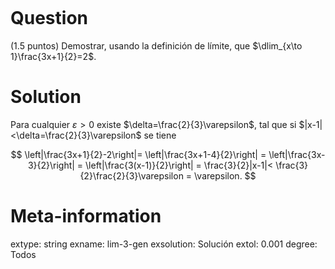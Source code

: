 ```r
```

Question
========
(1.5 puntos) Demostrar, usando la definición de límite, que $\dlim_{x\to 1}\frac{3x+1}{2}=2$.

Solution
========
Para cualquier $\varepsilon>0$ existe $\delta=\frac{2}{3}\varepsilon$, tal que si $|x-1|<\delta=\frac{2}{3}\varepsilon$ se tiene

$$
\left|\frac{3x+1}{2}-2\right|= \left|\frac{3x+1-4}{2}\right| = \left|\frac{3x-3}{2}\right| = \left|\frac{3(x-1)}{2}\right| = \frac{3}{2}|x-1|< \frac{3}{2}\frac{2}{3}\varepsilon = \varepsilon.
$$

Meta-information
================
extype: string
exname: lim-3-gen
exsolution: Solución
extol: 0.001
degree: Todos
